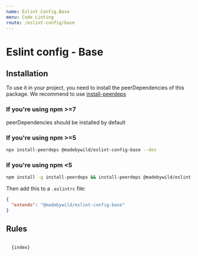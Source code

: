 ```yaml
---
name: Eslint Config.Base
menu: Code Linting
route: /eslint-config/base
---
```



# Eslint config - Base

## Installation

To use it in your project, you need to install the peerDependencies of this package.
We recommend to use [install-peerdeps](https://www.npmjs.com/package/install-peerdeps)

### If you're using npm >=7
peerDependencies should be installed by default

### If you're using npm >=5
```bash
npx install-peerdeps @madebywild/eslint-config-base --dev
```

### If you're using npm <5
```bash
npm install -g install-peerdeps && install-peerdeps @madebywild/eslint-config-base --dev
```

Then add this to a `.eslintrc` file:

```json
{
  "extends": "@madebywild/eslint-config-base"
}
```

## Rules

<Code className="javascript">
  {index}
</Code>